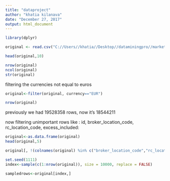 ---
title: "dataproject"
author: "khatia kilanava"
date: "December 27, 2017"
output: html_document
---

```{r}
library(dplyr)
```


```{r}
original <- read.csv("C://Users//khatia//Desktop//dataminingpro//market_price.csv")
```




```{r}
head(original,10)
```

```{r}
nrow(original)
ncol(original)
str(original)
```


filtering the currencies not equal to euros
```{r}
original<-filter(original, currency=="EUR")
```


```{r}
nrow(original)
```
previously we had 19528358 rows, now it's 18544211

now filtering unimportant rows like : id, broker_location_code, rc_location_code, excess_included:

```{r}
original<-as.data.frame(original)
head(original,5)
```

```{r}
original[, !(colnames(original) %in% c("broker_location_code","rc_location_code","excess_included"))]
```

```{r}
set.seed(1111)
index<-sample(c(1:nrow(original)), size = 10000, replace = FALSE)


```


```{r}
sampledrows<-original[index,]
```



```{r}


```


```{r}

```









